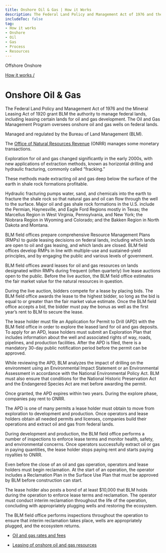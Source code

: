```yaml
---
title: Onshore Oil & Gas | How it Works
description: The Federal Land Policy and Management Act of 1976 and the Mineral Leasing Act of 1920 grant BLM the authority to manage federal lands, including leasing certain lands for oil and gas development. The Oil and Gas Management Program oversees onshore oil and gas wells on federal lands.
includeToc: false
tag:
- How it works
- Onshore
- Oil
- Gas
- Process
- Resources
---
```


<PageTabs>
  <PageTab alt={'Navigate to Offshore Oil and Gas'} to={'/how-revenue-works/offshore-oil-gas/'}>
    Offshore
  </PageTab>
  <PageTab>
    Onshore
  </PageTab>
</PageTabs>
<Box bgcolor='primary.main'>
<Container maxWidth="lg">
<Grid container alignItems='center'>
<Grid item xs={12} sm={8}>
<Box p={3} pl={0}>

[How it works /](/how-revenue-works/)

# Onshore Oil & Gas

The Federal Land Policy and Management Act of 1976 and the Mineral Leasing Act of 1920 grant BLM the authority to manage federal lands, including leasing certain lands for oil and gas development. The Oil and Gas Management Program oversees onshore oil and gas wells on federal lands.

</Box>
</Grid>
<Grid container xs={12} sm={4} >
<Box p={3} border={4} borderTop={0} borderBottom={0} borderColor='white'>
<Grid container xs={12}>
<Grid item xs={8}>

Managed and regulated by the Bureau of Land Management (BLM).

</Grid>
<Grid item xs={4}>
<Box p={4}><BlmLogoImg></BlmLogoImg></Box>
</Grid>
<Grid item xs={8}>

The [Office of Natural Resources Revenue](http://www.onrr.gov/) (ONRR) manages some monetary transactions.

</Grid>
<Grid item xs={4}>
<Box p={4}><OnrrLogoImg></OnrrLogoImg></Box>
</Grid>
</Grid>
</Box>
</Grid>
</Grid>

</Container>
</Box>

<OnshoreOilGasBackground>

<Grid container spacing={2} alignItems='flex-start'>
<Grid item xs={12} sm={4}>
<Box p={9} m={9}  display={{ xs: 'none', sm: 'block' }}/>
<Box p={8} display={{ xs: 'block', sm: 'none' }}/>
<DidYouKnowCard>

Exploration for oil and gas changed significantly in the early 2000s, with new applications of extraction methods, known as horizontal drilling and hydraulic fracturing, commonly called “fracking.”

<CollapsibleContent>

These methods made extracting oil and gas deep below the surface of the earth in shale rock formations profitable.

Hydraulic fracturing pumps water, sand, and chemicals into the earth to fracture the shale rock so that natural gas and oil can flow through the well to the surface. Major oil and gas shale rock formations in the U.S. include the Permian, Haynesville, and Eagle Ford Regions mostly in Texas; the Marcellus Region in West Virginia, Pennsylvania, and New York; the Niobrara Region in Wyoming and Colorado; and the Bakken Region in North Dakota and Montana.

</CollapsibleContent>
</DidYouKnowCard>
</Grid>
<Grid item xs={12} sm={1}>
</Grid>
<Grid item xs={12} sm={7}>
<Box mt={5}>
<ProcessCard step={1} name={'Plan'}>

BLM field offices prepare comprehensive Resource Management Plans (RMPs) to guide leasing decisions on federal lands, including which lands are open to oil and gas leasing, and which lands are closed. BLM field offices develop RMPs in line with multiple-use and sustained-yield principles, and by engaging the public and various levels of government.

</ProcessCard>
<ProcessCard step={2} name={'Lease'}>

BLM field offices award leases for oil and gas resources on lands designated within RMPs during frequent (often quarterly) live lease auctions open to the public. Before the live auction, the BLM field office estimates the <GlossaryTerm>fair market value</GlossaryTerm> for the natural resources in question.

During the live auction, bidders compete for a lease by placing bids. The BLM field office awards the lease to the highest bidder, so long as the bid is equal to or greater than the fair market value estimate. Once the BLM field office accepts a bid, the bidder must pay the <GlossaryTerm>bonus</GlossaryTerm> as well as the first year’s rent to BLM to secure the lease.

</ProcessCard>
<ProcessCard step={3} name={'Explore'}>

The lease holder must file an Application for Permit to Drill (APD) with the BLM field office in order to explore the leased land for oil and gas deposits. To apply for an APD, lease holders must submit an Exploration Plan that includes information about the well and associated rights of way, roads, pipelines, and production facilities. After the APD is filed, there is a mandatory 30-day public notification period before the permit can be approved.

While reviewing the APD, BLM analyzes the impact of drilling on the environment using an <GlossaryTerm>Environmental Impact Statement</GlossaryTerm> or an Environmental Assessment in accordance with the National Environmental Policy Act. BLM must also ensure that conditions for the National Historic Preservation Act and the Endangered Species Act are met before awarding the permit.

Once granted, the APD expires within two years. During the explore phase, companies pay <GlossaryTerm>rent</GlossaryTerm> to ONRR.

</ProcessCard>
<ProcessCard step={4} name={'Develop'}>

The APD is one of many permits a lease holder must obtain to move from exploration to development and production. Once operators and lease holders obtain all needed permits and licenses, companies build their operations and extract oil and gas from federal lands.

During development and production, the BLM field office performs a number of inspections to enforce lease terms and monitor health, safety, and environmental concerns. Once operators successfully extract oil or gas in paying quantities, the lease holder stops paying rent and starts paying <GlossaryTerm>royalties</GlossaryTerm> to ONRR.

</ProcessCard>
<ProcessCard step={5} name={'Decommission and reclaim'}>

Even before the close of an oil and gas operation, operators and lease holders must begin <GlossaryTerm>reclamation</GlossaryTerm>. At the start of an operation, the operator includes a Reclamation Plan in the Surface Use Plan that must be approved by BLM before construction can start.

The lease holder also posts a bond of at least $10,000 that BLM holds during the operation to enforce lease terms and reclamation. The operator must conduct interim reclamation throughout the life of the operation, concluding with appropriately plugging wells and restoring the ecosystem.

The BLM field office performs inspections throughout the operation to ensure that interim reclamation takes place, wells are appropriately plugged, and the ecosystem returns.

</ProcessCard>
<ProcessCard name={'Rates and fees'} defaultExpanded={true}>

- [Oil and gas rates and fees](/how-revenue-works/revenues/#oil-gas-rates)

</ProcessCard>
<ProcessCard name={'Learn more'} defaultExpanded={true}>

- [Leasing of onshore oil and gas resources](https://www.blm.gov/programs/energy-and-minerals/oil-and-gas/leasing)

</ProcessCard>
</Box>
</Grid>
</Grid>
</OnshoreOilGasBackground>
